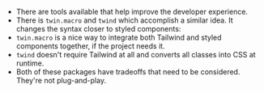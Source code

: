 - There are tools available that help improve the developer experience.
- There is `twin.macro` and `twind` which accomplish a similar idea. It changes the syntax closer to styled components:
- `twin.macro` is a nice way to integrate both Tailwind and styled components together, if the project needs it.
- `twind` doesn't require Tailwind at all and converts all classes into CSS at runtime.
- Both of these packages have tradeoffs that need to be considered. They're not plug-and-play.
